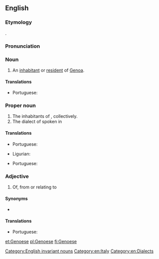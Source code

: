 ==English==

===Etymology===
{{suffix|Genoa|ese}}.

===Pronunciation===
{{rfp|lang=en}}

===Noun===
{{en-noun|Genoese}}

# An [[inhabitant]] or [[resident]] of [[Genoa]].

====Translations====
{{trans-top|an inhabitant or resident of Genoa}}
* Portuguese: {{t|pt|genovês|m}}
{{trans-mid}}
{{trans-bottom}}

===Proper noun===
{{en-proper noun}}

# The inhabitants of {{l/en|Genoa}}, collectively.
# The dialect of {{l/en|Ligurian}} spoken in {{l/en|Genoa}}

====Translations====
{{trans-top|inhabitants of Genoa}}
* Portuguese: {{t|pt|genovês|m}}
{{trans-mid}}
{{trans-bottom}}

{{trans-top|Ligurian dialect spoken in Genoa}}
* Ligurian: {{t|lij|zeneize}}
{{trans-mid}}
* Portuguese: {{t|pt|genovês|m}}
{{trans-bottom}}

===Adjective===
{{en-adj|-}}

# Of, from or relating to {{l/en|Genoa}}

====Synonyms====
* {{l/en|Genovese}}

====Translations====
{{trans-top|of, from or relating to Genoa}}
* Portuguese: {{t|pt|genovês|m}}
{{trans-mid}}
{{trans-bottom}}

[[Category:English invariant nouns]]
[[Category:en:Italy]]
[[Category:en:Dialects]]

[[et:Genoese]]
[[pl:Genoese]]
[[fi:Genoese]]